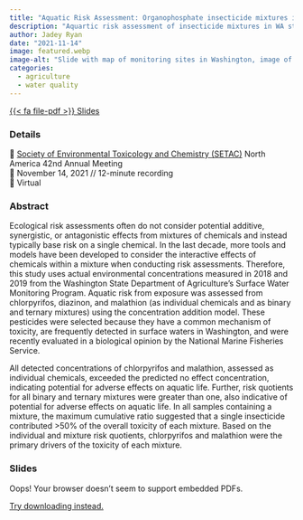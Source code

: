 ```yaml
---
title: "Aquatic Risk Assessment: Organophosphate insecticide mixtures in Washington surface waters"
description: "Aquartic risk assessment of insecticide mixtures in WA streams"
author: Jadey Ryan
date: "2021-11-14"
image: featured.webp
image-alt: "Slide with map of monitoring sites in Washington, image of Coho fry, and list of threatened or endangered salmonid species."
categories:
  - agriculture
  - water quality
---
```


<a href="2021_SETAC_CDM_MixtureRA.pdf" class="btn" role="button" target="_blank">{{< fa file-pdf >}} Slides<a>

### Details

👥 [Society of Environmental Toxicology and Chemistry (SETAC)](https://www.setac.org/) North America 42nd Annual Meeting   
📆 November 14, 2021 // 12-minute recording  
🏨 Virtual  

### Abstract

Ecological risk assessments often do not consider potential additive, synergistic, or antagonistic effects from mixtures of chemicals and instead typically base risk on a single chemical. In the last decade, more tools and models have been developed to consider the interactive effects of chemicals within a mixture when conducting risk assessments. Therefore, this study uses actual environmental concentrations measured in 2018 and 2019 from the Washington State Department of Agriculture’s Surface Water Monitoring Program. Aquatic risk from exposure was assessed from chlorpyrifos, diazinon, and malathion (as individual chemicals and as binary and ternary mixtures) using the concentration addition model. These pesticides were selected because they have a common mechanism of toxicity, are frequently detected in surface waters in Washington, and were recently evaluated in a biological opinion by the National Marine Fisheries Service. 

All detected concentrations of chlorpyrifos and malathion, assessed as individual chemicals, exceeded the predicted no effect concentration, indicating potential for adverse effects on aquatic life. Further, risk quotients for all binary and ternary mixtures were greater than one, also indicative of potential for adverse effects on aquatic life. In all samples containing a mixture, the maximum cumulative ratio suggested that a single insecticide contributed >50% of the overall toxicity of each mixture. Based on the individual and mixture risk quotients, chlorpyrifos and malathion were the primary drivers of the toxicity of each mixture.

### Slides

<object class="slides" data="https://drive.google.com/file/d/1fRYz-lmu7zBbO46WqitDssbw94UP0NIZ/preview"><p>Oops! Your browser doesn't seem to support embedded PDFs.</p><p><a href="2021_SETAC_CDM_MixtureRA.pdf">Try downloading instead.</a></p></object>
